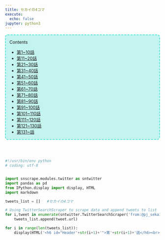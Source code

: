 ```yaml
---
title: セカイの4コマ
execute:
  echo: false
jupyter: python3
---
```


<div id="toc_container" style="border:2px turquoise dashed;padding:0px 12px 0px 12px;border-radius:8px;background-color:rgba(64,224,208, 0.3) !important;">
<p class="toc_title">Contents</p>
<ul class="toc_list">
<li><a href="#Header1">第1~10話</a></li>
<li><a href="#Header11">第11~20話</a></li>
<li><a href="#Header21">第21~30話</a></li>
<li><a href="#Header31">第31~40話</a></li>
<li><a href="#Header41">第41~50話</a></li>
<li><a href="#Header51">第51~60話</a></li>
<li><a href="#Header61">第61~70話</a></li>
<li><a href="#Header71">第71~80話</a></li>
<li><a href="#Header81">第81~90話</a></li>
<li><a href="#Header91">第91~100話</a></li>
<li><a href="#Header101">第101~110話</a></li>
<li><a href="#Header111">第111~120話</a></li>
<li><a href="#Header121">第121~130話</a></li>
<li><a href="#Header131">第131~話</a></li></ul>
</div>

<br>
<br>

```python


#!/usr/bin/env python
# coding: utf-8


import snscrape.modules.twitter as sntwitter
import pandas as pd
from IPython.display import display, HTML
import markdown

tweets_list = []   #セカイの4コマ

# Using TwitterSearchScraper to scrape data and append tweets to list
for i,tweet in enumerate(sntwitter.TwitterSearchScraper('from:@pj_sekai #セカイの4コマ').get_items()):
    tweets_list.append(tweet.url)

for i in range(len(tweets_list)):
    display(HTML('<h6 id="Header'+str(i+1)+'">第'+str(i+1)+'話</h6><br><blockquote class="twitter-tweet" style="height:50px"><a href="'+tweets_list[len(tweets_list)-i-1]+'"></a></blockquote> <script async src="https://platform.twitter.com/widgets.js" charset="utf-8"></script>'))

```
